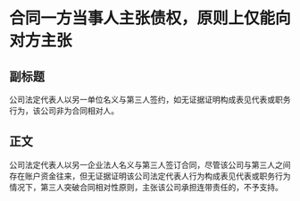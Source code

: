 # 合同一方当事人主张债权，原则上仅能向对方主张
## 副标题
公司法定代表人以另一单位名义与第三人签约，如无证据证明构成表见代表或职务行为，该公司非为合同相对人。
## 正文
公司法定代表人以另一企业法人名义与第三人签订合同，尽管该公司与第三人之间存在账户资金往来，但无证据证明该公司法定代表人行为构成表见代表或职务行为情况下，第三人突破合同相对性原则，主张该公司承担连带责任的，不予支持。
